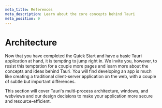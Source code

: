 ```yaml
---
meta_title: References
meta_description: Learn about the core concepts behind Tauri
meta_position: 9
---
```



# Architecture

Now that you have completed the Quick Start and have a basic Tauri application at hand, it is tempting to jump right in. We invite you, however, to resist this temptation for a couple more pages and learn more about the concepts and ideas behind Tauri. You will find developing an app is much like creating a traditional client-server application on the web, with a couple of subtle but important differences.

This section will cover Tauri's multi-process architecture, windows, and webviews and our design decisions to make your application more secure and resource-efficient.

<Toc path="core/1/references" />
